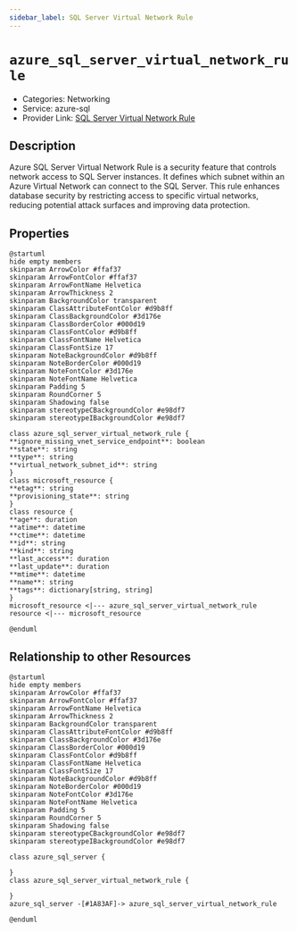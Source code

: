 ```yaml
---
sidebar_label: SQL Server Virtual Network Rule
---
```


# `azure_sql_server_virtual_network_rule`

- Categories: Networking
- Service: azure-sql
- Provider Link: [SQL Server Virtual Network Rule](https://learn.microsoft.com/en-us/azure/azure-sql/database/vnet-service-endpoint-rule-overview)

## Description
Azure SQL Server Virtual Network Rule is a security feature that controls network access to SQL Server instances. It defines which subnet within an Azure Virtual Network can connect to the SQL Server. This rule enhances database security by restricting access to specific virtual networks, reducing potential attack surfaces and improving data protection.

## Properties
<ZoomPanPinch>

```kroki imgType="plantuml" imgAlt="Diagram of SQL Server Virtual Network Rule data model"
@startuml
hide empty members
skinparam ArrowColor #ffaf37
skinparam ArrowFontColor #ffaf37
skinparam ArrowFontName Helvetica
skinparam ArrowThickness 2
skinparam BackgroundColor transparent
skinparam ClassAttributeFontColor #d9b8ff
skinparam ClassBackgroundColor #3d176e
skinparam ClassBorderColor #000d19
skinparam ClassFontColor #d9b8ff
skinparam ClassFontName Helvetica
skinparam ClassFontSize 17
skinparam NoteBackgroundColor #d9b8ff
skinparam NoteBorderColor #000d19
skinparam NoteFontColor #3d176e
skinparam NoteFontName Helvetica
skinparam Padding 5
skinparam RoundCorner 5
skinparam Shadowing false
skinparam stereotypeCBackgroundColor #e98df7
skinparam stereotypeIBackgroundColor #e98df7

class azure_sql_server_virtual_network_rule {
**ignore_missing_vnet_service_endpoint**: boolean
**state**: string
**type**: string
**virtual_network_subnet_id**: string
}
class microsoft_resource {
**etag**: string
**provisioning_state**: string
}
class resource {
**age**: duration
**atime**: datetime
**ctime**: datetime
**id**: string
**kind**: string
**last_access**: duration
**last_update**: duration
**mtime**: datetime
**name**: string
**tags**: dictionary[string, string]
}
microsoft_resource <|--- azure_sql_server_virtual_network_rule
resource <|--- microsoft_resource

@enduml
```

</ZoomPanPinch>


## Relationship to other Resources
<ZoomPanPinch>

```kroki imgType="plantuml" imgAlt="Diagram of SQL Server Virtual Network Rule resource relationships"
@startuml
hide empty members
skinparam ArrowColor #ffaf37
skinparam ArrowFontColor #ffaf37
skinparam ArrowFontName Helvetica
skinparam ArrowThickness 2
skinparam BackgroundColor transparent
skinparam ClassAttributeFontColor #d9b8ff
skinparam ClassBackgroundColor #3d176e
skinparam ClassBorderColor #000d19
skinparam ClassFontColor #d9b8ff
skinparam ClassFontName Helvetica
skinparam ClassFontSize 17
skinparam NoteBackgroundColor #d9b8ff
skinparam NoteBorderColor #000d19
skinparam NoteFontColor #3d176e
skinparam NoteFontName Helvetica
skinparam Padding 5
skinparam RoundCorner 5
skinparam Shadowing false
skinparam stereotypeCBackgroundColor #e98df7
skinparam stereotypeIBackgroundColor #e98df7

class azure_sql_server {

}
class azure_sql_server_virtual_network_rule {

}
azure_sql_server -[#1A83AF]-> azure_sql_server_virtual_network_rule

@enduml
```

</ZoomPanPinch>




